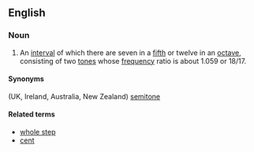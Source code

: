 ==English==

===Noun===
{{en-noun|head=[[half]] [[step]]}}

# {{context|music|US|lang=en}} An [[interval]] of which there are seven in a [[fifth]] or twelve in an [[octave]], consisting of two [[tone]]s whose [[frequency]] ratio is about 1.059 or 18/17.

====Synonyms====
(UK, Ireland, Australia, New Zealand) [[semitone]]

====Related terms====
* [[whole step]]
* [[cent]]